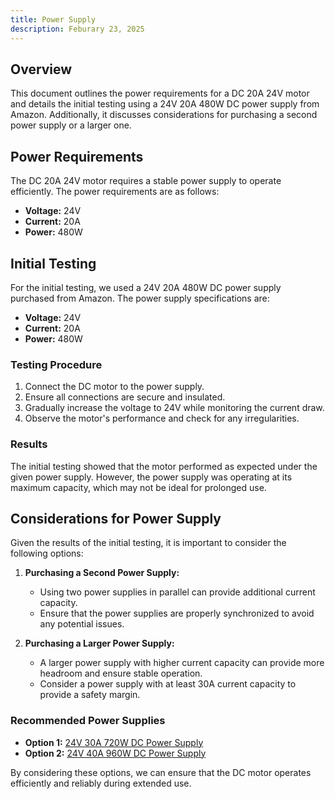 ```yaml
---
title: Power Supply
description: Feburary 23, 2025
---
```


## Overview

This document outlines the power requirements for a DC 20A 24V motor and details the initial testing using a 24V 20A 480W DC power supply from Amazon. Additionally, it discusses considerations for purchasing a second power supply or a larger one.

## Power Requirements

The DC 20A 24V motor requires a stable power supply to operate efficiently. The power requirements are as follows:

- **Voltage:** 24V
- **Current:** 20A
- **Power:** 480W

## Initial Testing

For the initial testing, we used a 24V 20A 480W DC power supply purchased from Amazon. The power supply specifications are:

- **Voltage:** 24V
- **Current:** 20A
- **Power:** 480W

### Testing Procedure

1. Connect the DC motor to the power supply.
2. Ensure all connections are secure and insulated.
3. Gradually increase the voltage to 24V while monitoring the current draw.
4. Observe the motor's performance and check for any irregularities.

### Results

The initial testing showed that the motor performed as expected under the given power supply. However, the power supply was operating at its maximum capacity, which may not be ideal for prolonged use.

## Considerations for Power Supply

Given the results of the initial testing, it is important to consider the following options:

1. **Purchasing a Second Power Supply:**

   - Using two power supplies in parallel can provide additional current capacity.
   - Ensure that the power supplies are properly synchronized to avoid any potential issues.

2. **Purchasing a Larger Power Supply:**
   - A larger power supply with higher current capacity can provide more headroom and ensure stable operation.
   - Consider a power supply with at least 30A current capacity to provide a safety margin.

### Recommended Power Supplies

- **Option 1:** [24V 30A 720W DC Power Supply](https://www.amazon.com/dp/B07K8ZQ7X5)
- **Option 2:** [24V 40A 960W DC Power Supply](https://www.amazon.com/dp/B07K8ZQ7X5)

By considering these options, we can ensure that the DC motor operates efficiently and reliably during extended use.
